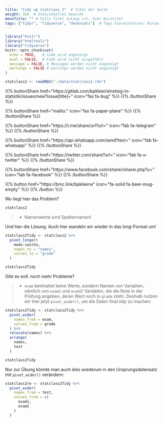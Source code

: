 ```yaml
---
title: "tidy up statclass 2"  # Titel der Seite
weight: 324  # Individuelles Gewicht 
menuTitle: "" # Falls Titel zulang ist, hier Kurztitel
tags: ["tidyr", "tidyverse", "datensatz"]  # Tags hiereinsetzen; Kurzwort, was auf der Seite passsiert
---
```

```r
library("knitr")
library("htmltools")
library("tidyverse")
knitr::opts_chunk$set(
  echo = TRUE,   # Code wird angezeigt
  eval = FALSE,  # Code wird nicht ausgeführt
  message = FALSE, # Messages werden nicht angezeigt
  warnings = FALSE # warnings werden nicht angezeigt
)

statclass2 <- readRDS("./data/statclass2.rds")
```

{{% buttonShare href=\"https\:\/\/gitlab.com\/bpkleer\/einstieg-in-statistik\/issues\/new?issue[title]=\" icon=\"fas fa-bug\" %}} {{% /buttonShare %}} 

{{% buttonShare href=\"mailto\:\" icon=\"fas fa-paper-plane\" %}} {{% /buttonShare %}}

{{% buttonShare href=\"https\:\/\/t.me\/share\/url?url=\" icon=\"fab fa-telegram\" %}} {{% /buttonShare %}}

{{% buttonShare href=\"https\:\/\/api.whatsapp.com\/send?text=\" icon=\"fab fa-whatsapp\" %}} {{% /buttonShare %}}

{{% buttonShare href=\"https\:\/\/twitter.com\/share?url=\" icon=\"fab fa-x-twitter\" %}} {{% /buttonShare %}}

{{% buttonShare href=\"https\:\/\/www.facebook.com\/sharer\/sharer.php?u=\" icon=\"fab fa-facebook\" %}} {{% /buttonShare %}}

{{% button href=\"https\:\/\/bmc.link\/bpkleerw\" icon=\"fa-solid fa-beer-mug-empty\" %}} {{% /button %}}

Wo liegt hier das Problem?
``` r
statclass2
```

> - Namenwerte sind Spaltennamen!

Und hier die Lösung: Auch hier wandeln wir wieder in das *long*-Format um!
```r
statclass2Tidy <- statclass2 %>%
  pivot_longer(
    momo:sascha, 
    names_to = "names", 
    values_to = "grade"
  )

statclass2Tidy
```

Gibt es evtl. noch mehr Probleme?

> - `exam` beinhaltet keine Werte, sondern Namen von Variablen, nämlich von `exam1` und `exam2`! Variablen, die die Note in der Prüfung angeben, deren Wert noch in `grade` steht. Deshalb nutzen wir hier jetzt `pivot_wider()`, um die Daten final *tidy* zu machen:

``` r
statclass2Tidy <- statclass2Tidy %>% 
  pivot_wider(
    names_from = exam, 
    values_from = grade
  ) %>% 
  relocate(names) %>% 
  arrange(
    names,
    test
  )

statclass2Tidy
```

Nur zur Übung könnte man auch dies wiederum in den Ursprungsdatensatz mit `pivot_wider()` verändern:

``` r
statclass2re <- statclass2Tidy %>% 
  pivot_wider(
    names_from = test,
    values_from = c(
      exam1, 
      exam2
    )
  )
```
